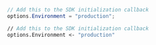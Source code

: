 ```csharp
// Add this to the SDK initialization callback
options.Environment = "production";
```

```fsharp
// Add this to the SDK initialization callback
options.Environment <- "production"
```
